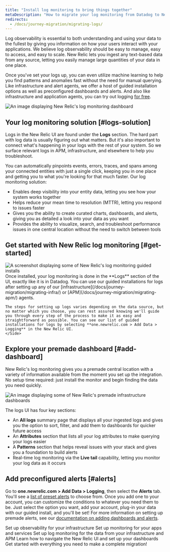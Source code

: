 ```yaml
---
title: "Install log monitoring to bring things together"
metaDescription: "How to migrate your log monitoring from Datadog to New Relic."
redirects:
  - /docs/journey-migration/migrating-logs/
---
```






Log observability is essential to both understanding and using your data to the fullest by giving you information on how your users interact with your applications. We believe log observability should be easy to manage, easy to access, and easy to scale. New Relic lets you ingest any text-based data from any source, letting you easily manage large quantities of your data in one place. 

Once you've set your logs up, you can even utilize machine learning to help you find patterns and anomalies fast without the need for manual querying. Like infrastructure and alert agents, we offer a host of guided installation options as well as preconfigured dashboards and alerts. And also like infrastructure and application agents, you can try out logging [for free](https://newrelic.com/signup).

<img
    title="log-dashboard"
    alt="An image displaying New Relic's log monitoring dashboard"
    src={journeyLogsDash}
/>

## Your log monitoring solution [#logs-solution]

Logs in the New Relic UI are found under the **Logs** section. The hard part with log data is usually figuring out what matters. But it's also important to connect what's happening in your logs with the rest of your system. So we surface relevant logs in APM, infrastructure, and elsewhere to help you troubleshoot.

You can automatically pinpoints events, errors, traces, and spans among your connected entities with just a single click, keeping you in one place and getting you to what you're looking for that much faster. Our log monitoring solution:

* Enables deep visibility into your entity data, letting you see how your system works together
* Helps reduce your mean time to resolution (MTTR), letting you respond to issues faster
* Gives you the ability to create curated charts, dashboards, and alerts, giving you as detailed a look into your data as you want
* Provides the ability to visualize, search, and troubleshoot performance issues in one central location without the need to switch between tools

## Get started with New Relic log monitoring [#get-started]

<SideBySide>
    <Side>
<img
    title="Log monitoring installations"
    alt="A screenshot displaying some of New Relic's log monitoring guided installs"
    src={journeyLogInstall}
/>
    </Side>
    <Side>
    Once installed, your log monitoring is done in the **Logs** section of the UI, exactly like it is in Datadog. You can use our guided installations for logs after setting up any of our [infrastructure](/docs/journey-migration/migrating-infra/) or [APM](/docs/journey-migration/migrating-apm/) agents. 
    
    The steps for setting up logs varies depending on the data source, but no matter which you choose, you can rest assured knowing we'll guide you through every step of the process to make it as easy and straightforward as possible. You can see our list of guided installations for logs by selecting **one.newrelic.com > Add Data > Logging** in the New Relic UI.
    </Side>
</SideBySide>


## Explore your premade dashboard [#add-dashboard]

New Relic's log monitoring gives you a premade central location with a variety of information available from the moment you set up the integration. No setup time required: just install the monitor and begin finding the data you need quickly.

<img
    title="Premade dashboards"
    alt="An image displaying some of New Relic's premade infrastructure dashboards"
    src={journeyLogsDash2}
/>

The logs UI has four key sections:
* An **All logs** summary page that displays all your ingested logs and gives you the option to sort, filter, and add them to dashboards for quicker future access
* An **Attributes** section that lists all your log attributes to make querying your logs easier
* A **Patterns** section that helps reveal issues with your stack and gives you a foundation to build alerts
* Real-time log monitoring via the **Live tail** capability, letting you monitor your log data as it occurs

## Add preconfigured alerts [#alerts]

Go to **one.newrelic.com > Add Data > Logging**, then select the **Alerts** tab. You'll see a [list of preset alerts](https://one.newrelic.com/marketplace?state=b2e946fc-c4f8-a1ad-c40a-c63f2bbc55ff) to choose from. Once you add one to your account, you can customize the conditions to whatever you need them to be. Just select the option you want, add your account, plug-in your data with our guided install, and you'll be set! For more information on setting up premade alerts, see our [documentation on adding dashboards and alerts](/docs/journey-migration/migrating-dashboards/).

<DocTiles numbered>
  <DocTile title='Install infrastructure agents' path="/docs/journey-migration/migrating-infra/">Set up observability for your infrastructure</DocTile>
  <DocTile title='Install APM agents' path="/docs/journey-migration/migrating-apm/">Set up monitoring for your apps and services </DocTile>
</DocTiles>

<DocTiles>
  <DocTile title='Monitor your logs' number='3' path="/docs/journey-migration/migrating-logs/" label={{text: "You are here", color: "orange"}}>Set up log monitoring for the data from your infrastructure and APM</DocTile>
  <DocTile title='Create dashboards' number='4' path="/docs/journey-migration/migrating-dashboards/">Learn how to navigate the New Relic UI and set up your dashboards</DocTile>
  <DocTile title='Making the switch' number='5' path="/docs/journey-migration/making-the-switch/"> Get started with everything you need to make a complete migration!</DocTile>
</DocTiles>